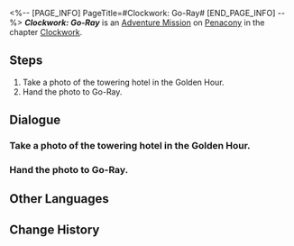 <%-- [PAGE_INFO]
PageTitle=#Clockwork: Go-Ray#
[END_PAGE_INFO] --%>
{{Stub|Dialogue.}}
{{Mission Infobox
|id            = 4240316
|title         = 
|image         = <!--Mission Clockwork Go-Ray.png-->
|type          = Adventure
|event_name    = 
|chapter       = Clockwork
|requirements  = [[Trailblaze Mission]] ''[[Gentleness, the Name of Nocturne]]'' completed
|summary       = <!--official mission summary from Fate's Atlas-->
|characters    = Agitated Male Voice; Go-Ray; Proud Male Voice; Trailblazer
|startLocation = [[Penacony]] - [[Dream's Edge]]
|world         = Penacony
|area          = Dream's Edge
|prev          = 
|next          = 
|rewards       = Trailblaze EXP*100; Stellar Jade*10; Refined Aether*3; Clock Credits*180; Credit*20,000
}}
'''''Clockwork: Go-Ray''''' is an [[Adventure Mission]] on [[Penacony]] in the chapter [[Clockwork]].

==Steps==
# Take a photo of the towering hotel in the Golden Hour.
# Hand the photo to Go-Ray.

<!--
==Gameplay Notes==

--><!--
==Trial Character==

-->
==Dialogue==
{{Stub Dialogue}}
{{Dialogue End}}

===Take a photo of the towering hotel in the Golden Hour.{{subst:void|<!--424031603-->}}===
{{Mission Description|type=adventure|location=Golden Hour|update|Tick... tock! Quick, adjust the hands... Tick, tock!<br />People's minds await your exploration. Help them regain their true selves!}}
{{Dialogue Start}}
:{{tx}}
{{Dialogue End}}

===Hand the photo to Go-Ray.{{subst:void|<!--424031604-->}}===
{{Dialogue Start}}
:{{tx}}
{{Dialogue End}}

==Other Languages==
{{Other Languages
|en   = Clockwork: Go-Ray
|zhs  = 钟表把戏：格-蕾
|zht  = 鐘錶把戲：格-蕾
|ja   = クロックトリック：ゴーライ
|ko   = 시계 트릭: 고-레이
|es   = Trucorreloj: Go-Ray
|fr   = Pouvoir de la Pendule&nbsp;: Go-Ray
|ru   = Заводной механизм: Гоу-Рэй
|th   = กลนาฬิกา: Go-Ray
|vi   = Thủ Thuật Đồng Hồ: Go-Ray
|de   = Uhrwerk: Go-Ray
|id   = Clockwork: Go-Ray
|pt   = Truquelógio: Go-Ray
}}

==Change History==
{{Change History|2.0}}
